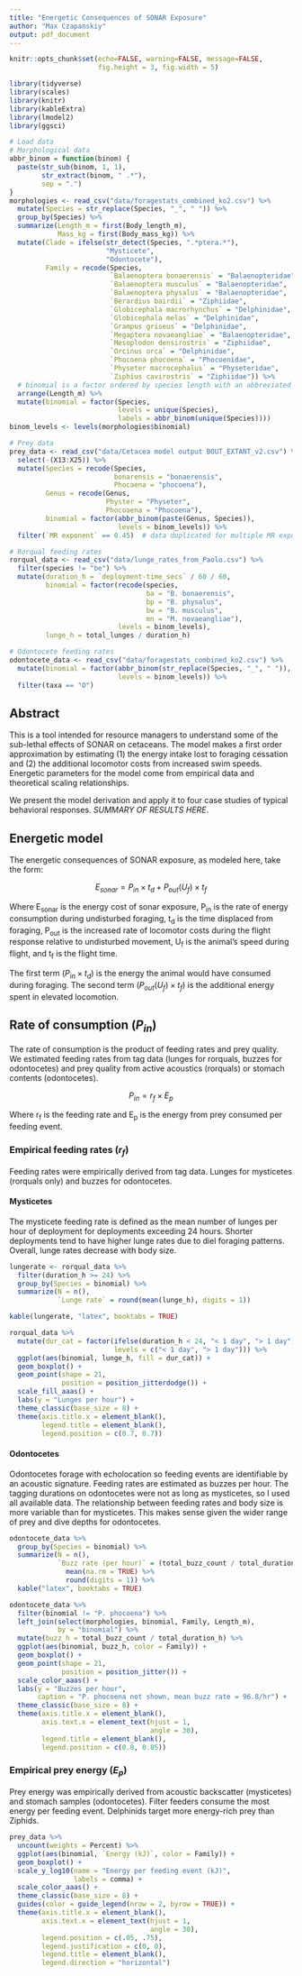 ```yaml
---
title: "Energetic Consequences of SONAR Exposure"
author: "Max Czapanskiy"
output: pdf_document
---
```


```r
knitr::opts_chunk$set(echo=FALSE, warning=FALSE, message=FALSE,
                      fig.height = 3, fig.width = 5)
```

```r
library(tidyverse)
library(scales)
library(knitr)
library(kableExtra)
library(lmodel2)
library(ggsci)

# Load data
# Morphological data
abbr_binom = function(binom) {
  paste(str_sub(binom, 1, 1), 
        str_extract(binom, " .*"), 
        sep = ".")
}
morphologies <- read_csv("data/foragestats_combined_ko2.csv") %>% 
  mutate(Species = str_replace(Species, "_", " ")) %>% 
  group_by(Species) %>% 
  summarize(Length_m = first(Body_length_m),
            Mass_kg = first(Body_mass_kg)) %>% 
  mutate(Clade = ifelse(str_detect(Species, ".*ptera.*"),
                        "Mysticete",
                        "Odontocete"),
         Family = recode(Species,
                         `Balaenoptera bonaerensis` = "Balaenopteridae",
                         `Balaenoptera musculus` = "Balaenopteridae",
                         `Balaenoptera physalus` = "Balaenopteridae",
                         `Berardius bairdii` = "Ziphiidae",
                         `Globicephala macrorhynchus` = "Delphinidae",
                         `Globicephala melas` = "Delphinidae",
                         `Grampus griseus` = "Delphinidae",
                         `Megaptera novaeangliae` = "Balaenopteridae",
                         `Mesoplodon densirostris` = "Ziphiidae",
                         `Orcinus orca` = "Delphinidae",
                         `Phocoena phocoena` = "Phocoenidae",
                         `Physeter macrocephalus` = "Physeteridae",
                         `Ziphius cavirostris` = "Ziphiidae")) %>% 
  # binomial is a factor ordered by species length with an abbreviated label
  arrange(Length_m) %>% 
  mutate(binomial = factor(Species, 
                           levels = unique(Species),
                           labels = abbr_binom(unique(Species))))
binom_levels <- levels(morphologies$binomial)

# Prey data
prey_data <- read_csv("data/Cetacea model output BOUT_EXTANT_v2.csv") %>% 
  select(-(X13:X25)) %>% 
  mutate(Species = recode(Species,
                          bonarensis = "bonaerensis",
                          Phocaena = "phocoena"),
         Genus = recode(Genus,
                        Physter = "Physeter",
                        Phocoaena = "Phocoena"),
         binomial = factor(abbr_binom(paste(Genus, Species)),
                           levels = binom_levels)) %>% 
  filter(`MR exponent` == 0.45)  # data duplicated for multiple MR exponent values

# Rorqual feeding rates
rorqual_data <- read_csv("data/lunge_rates_from_Paolo.csv") %>%
  filter(species != "be") %>% 
  mutate(duration_h = `deployment-time_secs` / 60 / 60,
         binomial = factor(recode(species,
                                  ba = "B. bonaerensis",
                                  bp = "B. physalus",
                                  bw = "B. musculus",
                                  mn = "M. novaeangliae"),
                           levels = binom_levels),
         lunge_h = total_lunges / duration_h)

# Odontocete feeding rates
odontocete_data <- read_csv("data/foragestats_combined_ko2.csv") %>%
  mutate(binomial = factor(abbr_binom(str_replace(Species, "_", " ")),
                           levels = binom_levels)) %>% 
  filter(taxa == "O")
```

## Abstract

This is a tool intended for resource managers to understand some of the sub-lethal effects of SONAR on cetaceans. The model makes a first order approximation by estimating (1) the energy intake lost to foraging cessation and (2) the additional locomotor costs from increased swim speeds. Energetic parameters for the model come from empirical data and theoretical scaling relationships. 

We present the model derivation and apply it to four case studies of typical behavioral responses. *SUMMARY OF RESULTS HERE*.

## Energetic model

The energetic consequences of SONAR exposure, as modeled here, take the form:

$$E_{sonar} = P_{in} \times t_d + P_{out}(U_f) \times t_f$$

Where E~sonar~ is the energy cost of sonar exposure, P~in~ is the rate of energy consumption during undisturbed foraging, t~d~ is the time displaced from foraging, P~out~ is the increased rate of locomotor costs during the flight response relative to undisturbed movement, U~f~ is the animal's speed during flight, and t~f~ is the flight time.

The first term ($P_{in} \times t_d$) is the energy the animal would have consumed during foraging. The second term ($P_{out}(U_f) \times t_f$) is the additional energy spent in elevated locomotion.

## Rate of consumption ($P_{in}$)

The rate of consumption is the product of feeding rates and prey quality. We estimated feeding rates from tag data (lunges for rorquals, buzzes for odontocetes) and prey quality from active acoustics (rorquals) or stomach contents (odontocetes).

$$P_{in} = r_f \times E_p$$

Where r~f~ is the feeding rate and E~p~ is the energy from prey consumed per feeding event.

### Empirical feeding rates ($r_f$)

Feeding rates were empirically derived from tag data. Lunges for mysticetes (rorquals only) and buzzes for odontocetes.

#### Mysticetes

The mysticete feeding rate is defined as the mean number of lunges per hour of deployment for deployments exceeding 24 hours. Shorter deployments tend to have higher lunge rates due to diel foraging patterns. Overall, lunge rates decrease with body size.

```r
lungerate <- rorqual_data %>% 
  filter(duration_h >= 24) %>%
  group_by(Species = binomial) %>% 
  summarize(N = n(),
            `Lunge rate` = round(mean(lunge_h), digits = 1))

kable(lungerate, "latex", booktabs = TRUE)
```

```r
rorqual_data %>% 
  mutate(dur_cat = factor(ifelse(duration_h < 24, "< 1 day", "> 1 day"),
                          levels = c("< 1 day", "> 1 day"))) %>% 
  ggplot(aes(binomial, lunge_h, fill = dur_cat)) +
  geom_boxplot() +
  geom_point(shape = 21,
             position = position_jitterdodge()) +
  scale_fill_aaas() +
  labs(y = "Lunges per hour") +
  theme_classic(base_size = 8) +
  theme(axis.title.x = element_blank(),
        legend.title = element_blank(),
        legend.position = c(0.7, 0.7))
```

#### Odontocetes

Odontocetes forage with echolocation so feeding events are identifiable by an acoustic signature. Feeding rates are estimated as buzzes per hour. The tagging durations on odontocetes were not as long as mysticetes, so I used all available data. The relationship between feeding rates and body size is more variable than for mysticetes. This makes sense given the wider range of prey and dive depths for odontocetes.

```r
odontocete_data %>%  
  group_by(Species = binomial) %>% 
  summarize(N = n(),
            `Buzz rate (per hour)` = (total_buzz_count / total_duration_h) %>% 
              mean(na.rm = TRUE) %>% 
              round(digits = 1)) %>% 
  kable("latex", booktabs = TRUE)
```

```r
odontocete_data %>% 
  filter(binomial != "P. phocoena") %>% 
  left_join(select(morphologies, binomial, Family, Length_m), 
            by = "binomial") %>%
  mutate(buzz_h = total_buzz_count / total_duration_h) %>%
  ggplot(aes(binomial, buzz_h, color = Family)) +
  geom_boxplot() +
  geom_point(shape = 21,
             position = position_jitter()) +
  scale_color_aaas() +
  labs(y = "Buzzes per hour",
       caption = "P. phocoena not shown, mean buzz rate = 96.8/hr") +
  theme_classic(base_size = 8) +
  theme(axis.title.x = element_blank(),
        axis.text.x = element_text(hjust = 1,
                                   angle = 30),
        legend.title = element_blank(),
        legend.position = c(0.8, 0.85))
```


### Empirical prey energy ($E_p$)

Prey energy was empirically derived from acoustic backscatter (mysticetes) and stomach samples (odontocetes). Filter feeders consume the most energy per feeding event. Delphinids target more energy-rich prey than Ziphids.

```r
prey_data %>% 
  uncount(weights = Percent) %>% 
  ggplot(aes(binomial, `Energy (kJ)`, color = Family)) +
  geom_boxplot() +
  scale_y_log10(name = "Energy per feeding event (kJ)",
                labels = comma) +
  scale_color_aaas() +
  theme_classic(base_size = 8) +
  guides(color = guide_legend(nrow = 2, byrow = TRUE)) +
  theme(axis.title.x = element_blank(),
        axis.text.x = element_text(hjust = 1,
                                   angle = 30),
        legend.position = c(.05, .75),
        legend.justification = c(0, 0),
        legend.title = element_blank(),
        legend.direction = "horizontal")
```
